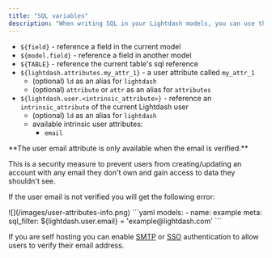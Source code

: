 ```yaml
---
title: "SQL variables"
description: "When writing SQL in your Lightdash models, you can use the following references to template your SQL and make it more reusable"
---
```


- `${field}` - reference a field in the current model
- `${model.field}` - reference a field in another model
- `${TABLE}` - reference the current table's sql reference
- `${lightdash.attributes.my_attr_1}` - a user attribute called `my_attr_1`
  - (optional) `ld` as an alias for `lightdash`
  - (optional) `attribute` or `attr` as an alias for `attributes`
- `${lightdash.user.<intrinsic_attribute>}` - reference an `intrinsic_attribute` of the current Lightdash user
  - (optional) `ld` as an alias for `lightdash`
  - available intrinsic user attributes:
    - `email`

<Info>
  **The user email attribute is only available when the email is verified.**

  This is a security measure to prevent users from creating/updating an account with any email they don't own and gain access to data they shouldn't see.

  If the user email is not verified you will get the following error:

  <Frame>
    ![](/images/user-attributes-info.png)
  </Frame>
  ```yaml
  models:
    - name: example
      meta:
        sql_filter: ${lightdash.user.email} = 'example@lightdash.com'
  ```

  If you are self hosting you can enable [SMTP](/self-host/customize-deployment/configure-smtp-for-lightdash-email-notifications) or [SSO](/self-host/customize-deployment/use-sso-login-for-self-hosted-lightdash) authentication to allow users to verify their email address.
</Info>